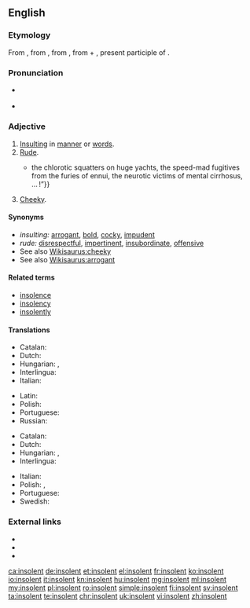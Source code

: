 ==English==

===Etymology===
From {{etyl|enm|en}}, from {{etyl|fro|en}}, from {{etyl|la|en}} {{term|lang=la|insolens||unaccustomed, unwanted, unusual, immoderate, excessive, arrogant, insolent}}, from {{term|lang=la|in-||priv.}} + {{term|lang=la|solens}}, present participle of {{term|lang=la|solere||to be accustomed, to be wont}}.

===Pronunciation===
* {{a|UK}} {{IPA|/ɪnˈsə.lənt/}}
* {{a|US}} {{IPA|/ˈɪnsə.lənt/}}

===Adjective===
{{en-adj}}

# [[insulting|Insulting]] in [[manner]] or [[word]]s.
# [[rude|Rude]].
#* {{quote-book|year=1907|author=[[w:Robert W. Chambers|Robert Chambers]]
|title=The Younger Set
|chapter=6|url=http://openlibrary.org/works/OL8127246W
|passage=“I don't mean all of your friends—only a small proportion—which, however, connects your circle with that deadly, idle, brainless bunch—the '''insolent''' chatterers at the opera, the gorged dowagers,{{...}}the chlorotic squatters on huge yachts, the speed-mad fugitives from the furies of ennui, the neurotic victims of mental cirrhosus, … !”}}
# [[cheeky|Cheeky]].

====Synonyms====
* ''insulting:'' [[arrogant]], [[bold]], [[cocky]], [[impudent]]
* ''rude:''  [[disrespectful]], [[impertinent]], [[insubordinate]], [[offensive]]
* See also [[Wikisaurus:cheeky]]
* See also [[Wikisaurus:arrogant]]

====Related terms====
* [[insolence]]
* [[insolency]]
* [[insolently]]

====Translations====
{{trans-top|insulting in manner or words}}
* Catalan: {{t+|ca|insolent}}
* Dutch: {{t+|nl|brutaal}}
* Hungarian: {{t+|hu|szemtelen}}, {{t+|hu|pökhendi}}
* Interlingua: {{t|ia|insolente}}
* Italian: {{t|it|insolente|m|f}}
{{trans-mid}}
* Latin: {{t|la|insolens}}
* Polish: {{t+|pl|bezczelny|m}}
* Portuguese: {{t|pt|insolente|m|f}}
* Russian: {{t+|ru|вызывающий}}
{{trans-bottom}}

{{trans-top|rude}}
* Catalan: {{t+|ca|insolent}}
* Dutch: {{t+|nl|brutaal}}
* Hungarian: {{t|hu|arcátlan}}, {{t|hu|pimasz}}
* Interlingua: {{t|ia|insolente}}
{{trans-mid}}
* Italian: {{t|it|insolente|m|f}}
* Polish: {{t+|pl|niegrzeczny|m}}, {{t+|pl|chamski|m}}
* Portuguese: {{t|pt|insolente|m|f}}
* Swedish: {{t+|sv|oförskämd}}
{{trans-bottom}}

===External links===
* {{R:Webster 1913}}
* {{R:Century 1911}}
* {{R:OneLook}}

[[ca:insolent]]
[[de:insolent]]
[[et:insolent]]
[[el:insolent]]
[[fr:insolent]]
[[ko:insolent]]
[[io:insolent]]
[[it:insolent]]
[[kn:insolent]]
[[hu:insolent]]
[[mg:insolent]]
[[ml:insolent]]
[[my:insolent]]
[[pl:insolent]]
[[ro:insolent]]
[[simple:insolent]]
[[fi:insolent]]
[[sv:insolent]]
[[ta:insolent]]
[[te:insolent]]
[[chr:insolent]]
[[uk:insolent]]
[[vi:insolent]]
[[zh:insolent]]